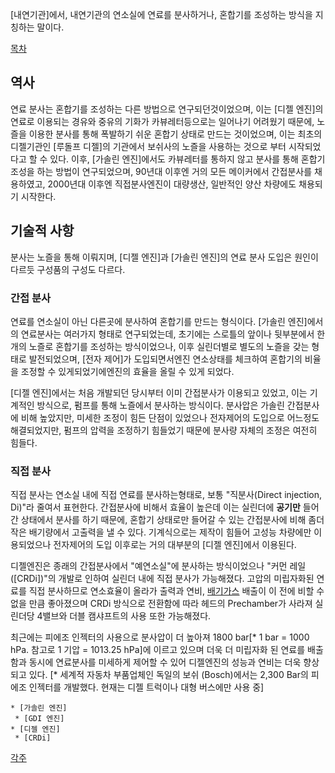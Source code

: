 [내연기관]에서, 내연기관의 연소실에 연료를 분사하거나, 혼합기를 조성하는 방식을 지칭하는 말이다.

[[목차]]

== 역사 ==
연료 분사는 혼합기를 조성하는 다른 방법으로 연구되던것이었으며, 이는 [디젤 엔진]의 연료로 이용되는 경유와 중유의 기화가 카뷰레터등으로는 일어나기 어려웠기 때문에, 노즐을 이용한 분사를 통해 폭발하기 쉬운 혼합기 상태로 만드는 것이었으며, 이는 최초의 디젤기관인 [루돌프 디젤]의 기관에서 보쉬사의 노즐을 사용하는 것으로 부터 시작되었다고 할 수 있다.
이후, [가솔린 엔진]에서도 카뷰레터를 통하지 않고 분사를 통해 혼합기 조성을 하는 방법이 연구되었으며, 90년대 이후엔 거의 모든 메이커에서 간접분사를 채용하였고, 2000년대 이후엔 직접분사엔진이 대량생산, 일반적인 양산 차량에도 채용되기 시작한다.

== 기술적 사항 ==
분사는 노즐을 통해 이뤄지며, [디젤 엔진]과 [가솔린 엔진]의 연료 분사 도입은 원인이 다르듯 구성품의 구성도 다르다.
=== 간접 분사 ===
연료를 연소실이 아닌 다른곳에 분사하여 혼합기를 만드는 형식이다.
[가솔린 엔진]에서의 연료분사는 여러가지 형태로 연구되었는데, 초기에는 스로틀의 앞이나 뒷부분에서 한개의 노즐로 혼합기를 조성하는 방식이었으나, 이후 실린더별로 별도의 노즐을 갖는 형태로 발전되었으며, [전자 제어]가 도입되면서엔진 연소상태를 체크하여 혼합기의 비율을 조정할 수 있게되었기에엔진의 효율을 올릴 수 있게 되었다.

[디젤 엔진]에서는 처음 개발되던 당시부터 이미 간접분사가 이용되고 있었고, 이는 기계적인 방식으로, 펌프를 통해 노즐에서 분사하는 방식이다. 분사압은 가솔린 간접분사에 비해 높았지만, 미세한 조정이 힘든 단점이 있었으나 전자제어의 도입으로 어느정도 해결되었지만, 펌프의 압력을 조정하기 힘들었기 때문에 분사량 자체의 조정은 여전히 힘들다.

=== 직접 분사 ===
직접 분사는 연소실 내에 직접 연료를 분사하는형태로, 보통 "직분사(Direct injection, Di)"라 줄여서 표현한다.
간접분사에 비해서 효율이 높은데 이는 실린더에 '''공기만''' 들어간 상태에서 분사를 하기 때문에, 혼합기 상태로만 들어갈 수 있는 간접분사에 비해 좀더 작은 배기량에서 고출력을 낼 수 있다.
기계식으로는 제작이 힘들어 고성능 차량에만 이용되었으나 전자제어의 도입 이후로는 거의 대부분의 [디젤 엔진]에서 이용된다.

디젤엔진은 종래의 간접분사에서 "예연소실"에 분사하는 방식이었으나 "커먼 레일([CRDi])"의 개발로 인하여 실린더 내에 직접 분사가 가능해졌다. 고압의 미립자화된 연료를 직접 분사하므로 연소효율이 올라가 출력과 연비, [[배기가스]] 배출이 이 전에 비할 수 없을 만큼 좋아졌으며 CRDi 방식으로 전환함에 따라 헤드의 Prechamber가 사라져 실린더당 4밸브와 더블 캠샤프트의 사용 또한 가능해졌다.

최근에는 피에조 인젝터의 사용으로 분사압이 더 높아져 1800 bar[* 1 bar = 1000 hPa. 참고로 1 기압 = 1013.25 hPa]에 이르고 있으며 더욱 더 미립자화 된 연료를 배출함과 동시에 연료분사를 미세하게 제어할 수 있어 디젤엔진의 성능과 연비는 더욱 향상되고 있다. [* 세계적 자동차 부품업체인 독일의 보쉬 (Bosch)에서는 2,300 Bar의 피에조 인젝터를 개발했다. 현재는 디젤 트럭이나 대형 버스에만 사용 중]

 * [가솔린 엔진]
  * [GDI 엔진]
 * [디젤 엔진]
  * [CRDi]

[[각주]]
